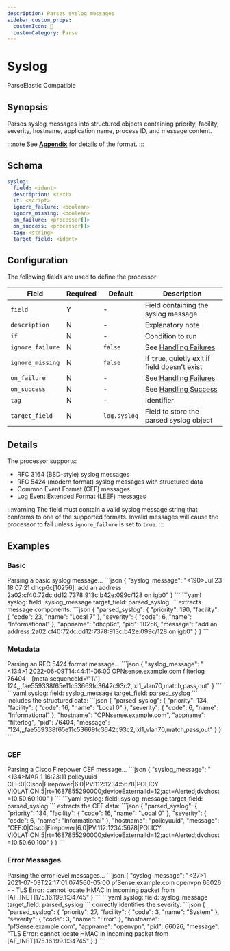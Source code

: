 ```yaml
---
description: Parses syslog messages
sidebar_custom_props: 
  customIcon: 📝
  customCategory: Parse
---
```


# Syslog

<span className="theme-doc-version-badge badge badge--primary">Parse</span><span className="theme-doc-version-badge badge badge--secondary">Elastic Compatible</span>

## Synopsis

Parses syslog messages into structured objects containing priority, facility, severity, hostname, application name, process ID, and message content.

:::note
See [**Appendix**](/appendix.mdx#syslog) for details of the format.
:::

## Schema

```yaml {2}
syslog:
  field: <ident>
  description: <text>
  if: <script>
  ignore_failure: <boolean>
  ignore_missing: <boolean>
  on_failure: <processor[]>
  on_success: <processor[]>
  tag: <string>
  target_field: <ident>
```

## Configuration

The following fields are used to define the processor:

|Field|Required|Default|Description|
|---|---|---|---|
|`field`|Y|-|Field containing the syslog message|
|`description`|N|-|Explanatory note|
|`if`|N|-|Condition to run|
|`ignore_failure`|N|`false`|See [Handling Failures](../handling-failures.mdx)|
|`ignore_missing`|N|`false`|If `true`, quietly exit if field doesn't exist|
|`on_failure`|N|-|See [Handling Failures](../handling-failures.mdx)|
|`on_success`|N|-|See [Handling Success](../handling-success.mdx)|
|`tag`|N|-|Identifier|
|`target_field`|N|`log.syslog`|Field to store the parsed syslog object|

## Details

The processor supports:

- RFC 3164 (BSD-style) syslog messages
- RFC 5424 (modern format) syslog messages with structured data
- Common Event Format (CEF) messages
- Log Event Extended Format (LEEF) messages

:::warning
The field must contain a valid syslog message string that conforms to one of the supported formats. Invalid messages will cause the processor to fail unless `ignore_failure` is set to `true`.
:::

## Examples

### Basic

<ExampleGrid>
  <CommentCol>
    Parsing a basic syslog message...
  </CommentCol>
  <CodeCol>
    ```json
    {
      "syslog_message": "<190>Jul 23 18:07:21 dhcp6c[10256]: add an address 2a02:cf40:72dc:dd12:7378:913c:b42e:099c/128 on igb0"
    }
    ```
    ```yaml
    syslog:
      field: syslog_message
      target_field: parsed_syslog
    ```
  </CodeCol>
  <CommentCol>
    extracts message components:
  </CommentCol>
  <CodeCol>
    ```json
    {
      "parsed_syslog": {
        "priority": 190,
        "facility": {
          "code": 23,
          "name": "Local 7"
        },
        "severity": {
          "code": 6,
          "name": "Informational"
        },
        "appname": "dhcp6c",
        "pid": 10256,
        "message": "add an address 2a02:cf40:72dc:dd12:7378:913c:b42e:099c/128 on igb0"
      }
    }
    ```
  </CodeCol>
</ExampleGrid>

### Metadata

<ExampleGrid>
  <CommentCol>
    Parsing an RFC 5424 format message...
  </CommentCol>
  <CodeCol>
    ```json
    {
      "syslog_message": "<134>1 2022-06-09T14:44:11-06:00 OPNsense.example.com filterlog 76404 - [meta sequenceId=\"1\"] 124,,,fae559338f65e11c53669fc3642c93c2,ixl1_vlan70,match,pass,out"
    }
    ```
    ```yaml
    syslog:
      field: syslog_message
      target_field: parsed_syslog
    ```
  </CodeCol>
  <CommentCol>
    includes the structured data:
  </CommentCol>
  <CodeCol>
    ```json
    {
      "parsed_syslog": {
        "priority": 134,
        "facility": {
          "code": 16,
          "name": "Local 0"
        },
        "severity": {
          "code": 6,
          "name": "Informational"
        },
        "hostname": "OPNsense.example.com",
        "appname": "filterlog",
        "pid": 76404,
        "message": "124,,,fae559338f65e11c53669fc3642c93c2,ixl1_vlan70,match,pass,out"
      }
    }
    ```
  </CodeCol>
</ExampleGrid>

### CEF

<ExampleGrid>
  <CommentCol>
    Parsing a Cisco Firepower CEF message...
  </CommentCol>
  <CodeCol>
    ```json
    {
      "syslog_message": "<134>MAR  1 16:23:11 policyuuid CEF:0|Cisco|Firepower|6.0|PV:112:1234:5678|POLICY VIOLATION|5|rt=1687855290000;deviceExternalId=12;act=Alerted;dvchost=10.50.60.100"
    }
    ```
    ```yaml
    syslog:
      field: syslog_message
      target_field: parsed_syslog
    ```
  </CodeCol>
  <CommentCol>
    extracts the CEF data:
  </CommentCol>
  <CodeCol>
    ```json
    {
      "parsed_syslog": {
        "priority": 134,
        "facility": {
          "code": 16,
          "name": "Local 0"
        },
        "severity": {
          "code": 6,
          "name": "Informational"
        },
        "hostname": "policyuuid",
        "message": "CEF:0|Cisco|Firepower|6.0|PV:112:1234:5678|POLICY VIOLATION|5|rt=1687855290000;deviceExternalId=12;act=Alerted;dvchost=10.50.60.100"
      }
    }
    ```
  </CodeCol>
</ExampleGrid>

### Error Messages

<ExampleGrid>
  <CommentCol>
    Parsing the error level messages...
  </CommentCol>
  <CodeCol>
    ```json
    {
      "syslog_message": "<27>1 2021-07-03T22:17:01.074560-05:00 pfSense.example.com openvpn 66026 - - TLS Error: cannot locate HMAC in incoming packet from [AF_INET]175.16.199.1:34745"
    }
    ```
    ```yaml
    syslog:
      field: syslog_message
      target_field: parsed_syslog
    ```
  </CodeCol>
  <CommentCol>
    correctly identifies the severity:
  </CommentCol>
  <CodeCol>
    ```json
    {
      "parsed_syslog": {
        "priority": 27,
        "facility": {
          "code": 3,
          "name": "System"
        },
        "severity": {
          "code": 3,
          "name": "Error"
        },
        "hostname": "pfSense.example.com",
        "appname": "openvpn",
        "pid": 66026,
        "message": "TLS Error: cannot locate HMAC in incoming packet from [AF_INET]175.16.199.1:34745"
      }
    }
    ```
  </CodeCol>
</ExampleGrid>
